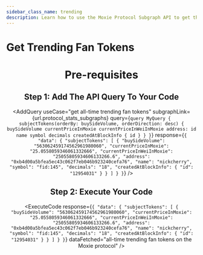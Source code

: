 ```yaml
---
sidebar_class_name: trending
description: Learn how to use the Moxie Protocol Subgraph API to get the all-time trending fan tokens.
---
```



# Get Trending Fan Tokens

<Header
  useCase="get all-time trending fan tokens"
  apiName="Moxie Protocol Subgraph"
/>

# Pre-requisites

<Prerequisites apiName="Moxie Protocol Subgraph" />

## Step 1: Add The API Query To Your Code

<AddQuery
  useCase="get all-time trending fan tokens"
  subgraphLink={url.protocol_stats_subgraphs}
  query={`query MyQuery {
  subjectTokens(orderBy: buySideVolume, orderDirection: desc) {
    buySideVolume
    currentPriceInMoxie
    currentPriceInWeiInMoxie
    address: id
    name
    symbol
    decimals
    createdAtBlockInfo {
      id
    }
  }
}`}
  response={`{
  "data": {
    "subjectTokens": [
      {
        "buySideVolume": "563062459174562961980060",
        "currentPriceInMoxie": "25.0558059346061332666",
        "currentPriceInWeiInMoxie": "25055805934606133266.6",
        "address": "0xb4d00a5bfea5ec43c062f7eb046b923240cefa76",
        "name": "nickcherry",
        "symbol": "fid:145",
        "decimals": "18",
        "createdAtBlockInfo": {
          "id": "12954031"
        }
      }
    ]
  }
}`}
/>

## Step 2: Execute Your Code

<ExecuteCode
  response={`{
  "data": {
    "subjectTokens": [
      {
        "buySideVolume": "563062459174562961980060",
        "currentPriceInMoxie": "25.0558059346061332666",
        "currentPriceInWeiInMoxie": "25055805934606133266.6",
        "address": "0xb4d00a5bfea5ec43c062f7eb046b923240cefa76",
        "name": "nickcherry",
        "symbol": "fid:145",
        "decimals": "18",
        "createdAtBlockInfo": {
          "id": "12954031"
        }
      }
    ]
  }
}`}
  dataFetched="all-time trending fan tokens on the Moxie protocol"
/>

<DeveloperSupport />
